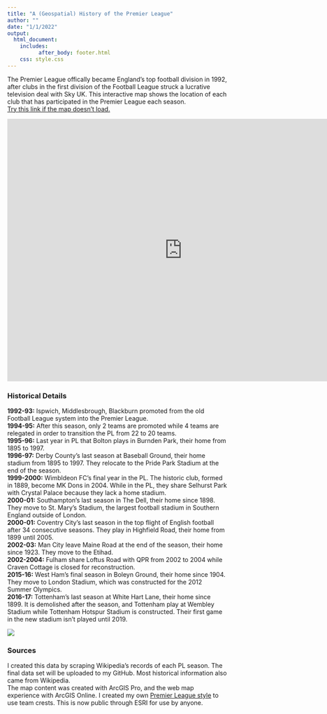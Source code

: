 ```yaml
---
title: "A (Geospatial) History of the Premier League"
author: ""
date: "1/1/2022"
output:
  html_document:
    includes:
          after_body: footer.html
    css: style.css
---
```


The Premier League offically became England's top football division in 1992, after clubs in the first division of the Football League struck a lucrative television deal with Sky UK. This interactive map shows the location of each club that has participated in the Premier League each season.  
[Try this link if the map doesn't load.](https://arcg.is/1Gif0b)  

<iframe width="800" height="600" frameborder="0" allowfullscreen src="https://experience.arcgis.com/experience/ec592b99965e43fdb56e3fc3f94c68f9?org=UO-online"></iframe>

### Historical Details
**1992-93:** Ispwich, Middlesbrough, Blackburn promoted from the old Football League system into the Premier League.  
**1994-95:** After this season, only 2 teams are promoted while 4 teams are relegated in order to transition the PL from 22 to 20 teams.  
**1995-96:** Last year in PL that Bolton plays in Burnden Park, their home from 1895 to 1997.  
**1996-97:** Derby County's last season at Baseball Ground, their home stadium from 1895 to 1997. They relocate to the Pride Park Stadium at the end of the season.  
**1999-2000:** Wimbldeon FC's final year in the PL. The historic club, formed in 1889, become MK Dons in 2004. While in the PL, they share Selhurst Park with Crystal Palace because they lack a home stadium.  
**2000-01:** Southampton's last season in The Dell, their home since 1898. They move to St. Mary's Stadium, the largest football stadium in Southern England outside of London.  
**2000-01:** Coventry City's last season in the top flight of English football after 34 consecutive seasons. They play in Highfield Road, their home from 1899 until 2005.  
**2002-03:** Man City leave Maine Road at the end of the season, their home since 1923. They move to the Etihad.  
**2002-2004:** Fulham share Loftus Road with QPR from 2002 to 2004 while Craven Cottage is closed for reconstruction.  
**2015-16:** West Ham's final season in Boleyn Ground, their home since 1904. They move to London Stadium, which was constructed for the 2012 Summer Olympics.  
**2016-17:** Tottenham's last season at White Hart Lane, their home since 1899. It is demolished after the season, and Tottenham play at Wembley Stadium while Tottenham Hotspur Stadium is constructed. Their first game in the new stadium isn't played until 2019.  


![](https://raw.githubusercontent.com/hans-elliott99/GIS/main/2021_22_PL.png)  

### Sources
I created this data by scraping Wikipedia's records of each PL season. The final data set will be uploaded to my GitHub. Most historical information also came from Wikipedia.  
The map content was created with ArcGIS Pro, and the web map experience with ArcGIS Online. I created my own [Premier League style](https://uo-online.maps.arcgis.com/home/item.html?id=beb490f999f9435a91de66aa893d332b) to use team crests. This is now public through ESRI for use by anyone.


